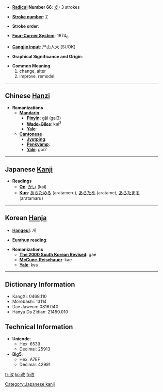 * '''[[Wiktionary:Chinese radical index| Radical]] Number 66''': [[Wiktionary:Chinese radical index 攴|攴]]+3 strokes

* '''[[Wiktionary:Chinese total strokes index|Stroke number]]''': [[Wiktionary:Chinese total strokes index 7|7]]

* '''Stroke order''': 

* '''[[Wiktionary:Chinese four corner index|Four-Corner System]]''': 1874<sub>0</sub>

* '''[[Wiktionary:Chinese Cangjie index|Cangjie input]]''': 尸山人大 (SUOK)

* '''Graphical Significance and Origin''': 

* '''Common Meaning'''
*#change, alter
*# improve, remodel


----

== Chinese [[Hanzi]] ==

* '''Romanizations'''
** '''[[Mandarin]]'''
*** '''[[Pinyin]]''': gǎi (gai3)
*** '''[[Wade-Giles]]''': kai<sup>3</sup>
*** '''[[Yale]]''': 
** '''[[Cantonese]]'''
*** '''[[Jyutping]]''':
*** '''[[Penkyamp]]''': 
*** '''[[Yale]]''': goi2


----

== Japanese [[Kanji]] ==

* '''Readings'''
** '''[[On]]''': [[かい]] (kai)
** '''[[Kun]]''': [[あらためる]] (aratameru), [[あらため]] (aratame), [[あらたまる]] (aratamaru)


----

== Korean [[Hanja]] ==

* '''[[Hangeul]]''': 개

* '''[[Eumhun]] reading''': 

* '''Romanizations'''
** '''[[The 2000 South Korean Revised Romanization|The 2000 South Korean Revised]]''': gae
** '''[[McCune-Reischauer]]''': kae
** '''[[Yale]]''': kya

----

== Dictionary Information ==

* KangXi: 0468.110
* Morobashi: 13114
* Dae Jaweon: 0816.040
* Hanyu Da Zidian: 21450.010

== Technical Information ==

* '''Unicode''':
** Hex: 6539
** Decimal: 25913
* '''Big5''':
** Hex: A7EF
** Decimal: 42991

[[Category:Japanese kanji]]

[[fr:改]]
[[ko:改]]
[[fi:改]]